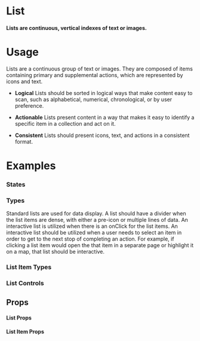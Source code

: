 
<Meta title="Data Display|List" component={List} />

# List

#### Lists are continuous, vertical indexes of text or images.

<Preview withToolbar>
  <Story name="Standard">
        <List title="My List">
          <ListItem title="List Item" />
          <ListItem title="List Item" />
          <ListItem title="List Item" />
        </List>
  </Story>
</Preview>

# Usage

Lists are a continuous group of text or images. They are composed of items containing primary and supplemental actions, which are represented by icons and text.

- **Logical**
Lists should be sorted in logical ways that make content easy to scan, such as alphabetical, numerical, chronological, or by user preference.

- **Actionable**
Lists present content in a way that makes it easy to identify a specific item in a collection and act on it.

- **Consistent**
Lists should present icons, text, and actions in a consistent format.


# Examples

### States

<Preview>
  <Story name="States">
   <List>
        <ListItem
          title="List Item (standard)"
          description="This is the description"
        />
        <ListItem
          title="List Item (selected)"
          description="This is the description"
          isSelected
        />
        <ListItem
          title="List Item (disabled)"
          description="This is the description"
          disabled
        />
    </List>
  </Story>
</Preview>

### Types

Standard lists are used for data display. A list should have a divider when the list items are dense, with either a pre-icon or multiple lines of data. An interactive list is utilized when there is an onClick for the list items. An interactive list should be utilized when a user needs to select an item in order to get to the next stop of completing an action. For example, if clicking a list item would open the that item in a separate page or highlight it on a map, that list should be interactive.

<Preview>
  <Story name="Types">
  <Grid columns="2">
  <List title="Standard">
        <ListItem
          title="List Item"
          description="This is the description"
        />
        <ListItem
          title="List Item"
          description="This is the description"
        />
        <ListItem
          title="List Item"
          description="This is the description"
        />
    </List>
      <List title="With a Divider" isDivided >
        <ListItem
          title="List Item"
          description="This is the description"
        />
        <ListItem
          title="List Item"
          description="This is the description"
        />
        <ListItem
          title="List Item"
          description="This is the description"
        />
    </List>
    <List title="Interactive" isInteractive>
        <ListItem title="List Item" description="This is the description" />
        <ListItem title="List Item" description="This is the description" />
        <ListItem title="List Item" description="This is the description" />
      </List>
      </Grid>
  </Story>
</Preview>


### List Item Types

<Preview>
  <Story name="List Item Types">
  <Grid columns="2">
    <List title="Pre-Label">
        <ListItem
          title="List Item"
          description="This is the description"
          pre={{ label: "AB" }}
        />
        <ListItem
          title="List Item"
          description="This is the description"
          pre={{ label: "CD" }}
        />
        <ListItem
          title="List Item"
          description="This is the description"
          pre={{ label: "EF" }}
        />
        <ListItem
          title="List Item"
          description="This is the description"
          pre={{ label: "GH" }}
        />
     </List>
     <List title="Post Label">
        <ListItem
          title="List Item"
          description="This is the description"
          post={{ type: "label", label: "Label" }}
        />
        <ListItem
          title="List Item"
          description="This is the description"
          post={{ type: "label", label: "6" }}
        />
        <ListItem
          title="List Item"
          description="This is the description"
          post={{ type: "label", label: "NEW!" }}
        />
        <ListItem
          title="List Item"
          description="This is the description"
          post={{ type: "label", label: "9" }}
        />
      </List>
      <List title="Post Icon">
        <ListItem
          title="List Item"
          description="This is the description"
          post={{ type: "icon", icon: "right" }}
        />
        <ListItem
          title="List Item"
          description="This is the description"
          post={{ type: "icon", icon: "info" }}
        />
        <ListItem
          title="List Item"
          description="This is the description"
          post={{ type: "icon", icon: "home", onClick: true }}
        />
        <ListItem
          title="List Item"
          description="This is the description"
          post={{ type: "icon", icon: "bookmark", onClick: true }}
        />
      </List>
      </Grid>
  </Story>
</Preview>






### List Controls

<Preview>
  <Story name="List Controls">
  <Grid columns="2">
  <List title="Checkbox">
        <ListItem
          title="List Item"
          description="This is the description"
          post={{ type: "checkbox" }}
        />
        <ListItem
          title="List Item"
          description="This is the description"
          post={{ type: "checkbox" }}
        />
        <ListItem
          title="List Item"
          description="This is the description"
          post={{ type: "checkbox" }}
        />
        <ListItem
          title="List Item"
          description="This is the description"
          post={{ type: "checkbox" }}
        />
      </List>
    <List title="Toggle">
        <ListItem
          title="List Item"
          description="This is the description"
          post={{ type: "toggle" }}
        />
        <ListItem
          title="List Item"
          description="This is the description"
          post={{ type: "toggle" }}
        />
        <ListItem
          title="List Item"
          description="This is the description"
          post={{ type: "toggle" }}
        />
        <ListItem
          title="List Item"
          description="This is the description"
          post={{ type: "toggle" }}
        />
      </List>
      </Grid>
  </Story>
</Preview>




## Props

#### List Props
<Props of={List} />

#### List Item Props
<Props of={ListItem} />